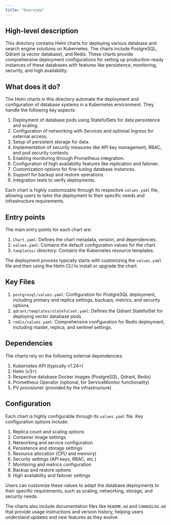 ```yaml
---
title: "Overview"
---
```


## High-level description
This directory contains Helm charts for deploying various database and search engine solutions on Kubernetes. The charts include PostgreSQL, Qdrant (a vector database), and Redis. These charts provide comprehensive deployment configurations for setting up production-ready instances of these databases with features like persistence, monitoring, security, and high availability.

## What does it do?
The Helm charts in this directory automate the deployment and configuration of database systems in a Kubernetes environment. They handle the following key aspects:

1. Deployment of database pods using StatefulSets for data persistence and scaling.
2. Configuration of networking with Services and optional Ingress for external access.
3. Setup of persistent storage for data.
4. Implementation of security measures like API key management, RBAC, and pod security contexts.
5. Enabling monitoring through Prometheus integration.
6. Configuration of high availability features like replication and failover.
7. Customization options for fine-tuning database instances.
8. Support for backup and restore operations.
9. Integration tests to verify deployments.

Each chart is highly customizable through its respective `values.yaml` file, allowing users to tailor the deployment to their specific needs and infrastructure requirements.

## Entry points
The main entry points for each chart are:

1. `Chart.yaml`: Defines the chart metadata, version, and dependencies.
2. `values.yaml`: Contains the default configuration values for the chart.
3. `templates/` directory: Contains the Kubernetes resource templates.

The deployment process typically starts with customizing the `values.yaml` file and then using the Helm CLI to install or upgrade the chart.

## Key Files
1. `postgresql/values.yaml`: Configuration for PostgreSQL deployment, including primary and replica settings, backups, metrics, and security options.
2. `qdrant/templates/statefulset.yaml`: Defines the Qdrant StatefulSet for deploying vector database pods.
3. `redis/values.yaml`: Comprehensive configuration for Redis deployment, including master, replica, and sentinel settings.

## Dependencies
The charts rely on the following external dependencies:

1. Kubernetes API (typically v1.24+)
2. Helm (v3+)
3. Respective database Docker images (PostgreSQL, Qdrant, Redis)
4. Prometheus Operator (optional, for ServiceMonitor functionality)
5. PV provisioner (provided by the infrastructure)

## Configuration
Each chart is highly configurable through its `values.yaml` file. Key configuration options include:

1. Replica count and scaling options
2. Container image settings
3. Networking and service configuration
4. Persistence and storage settings
5. Resource allocation (CPU and memory)
6. Security settings (API keys, RBAC, etc.)
7. Monitoring and metrics configuration
8. Backup and restore options
9. High availability and failover settings

Users can customize these values to adapt the database deployments to their specific requirements, such as scaling, networking, storage, and security needs.

The charts also include documentation files like `README.md` and `CHANGELOG.md` that provide usage instructions and version history, helping users understand updates and new features as they evolve.